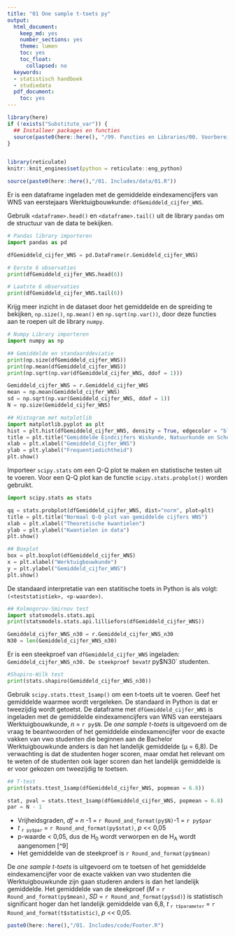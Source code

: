 ```yaml
---
title: "01 One sample t-toets py"
output:
  html_document:
    keep_md: yes
    number_sections: yes
    theme: lumen
    toc: yes
    toc_float:
      collapsed: no
  keywords:
  - statistisch handboek
  - studiedata
  pdf_document:
    toc: yes
---
```


<!-- ## CLOSEDBLOK: Functies.R --> 
```r
library(here)
if (!exists("Substitute_var")) {
  ## Installeer packages en functies
  source(paste0(here::here(), "/99. Functies en Libraries/00. Voorbereidingen.R"), echo = FALSE)
}
```
<!-- ## /CLOSEDBLOK: Functies.R -->

<style>
`r htmltools::includeHTML(paste0(here::here(),"/01. Includes/css/Stylesheet_SHHO.css"))`
</style>

<!-- ## CLOSEDBLOK: Header.R -->
```r
```
<!-- ## /CLOSEDBLOK: Header.R -->

<!-- ## CLOSEDBLOK: Reticulate.R -->
```r
library(reticulate)
knitr::knit_engines$set(python = reticulate::eng_python)
```
<!-- ## /CLOSEDBLOK: Reticulate.R -->

<!-- ## OPENBLOK: Data-aanmaken.py -->
```r
source(paste0(here::here(),"/01. Includes/data/01.R"))
```
<!-- ## /OPENBLOK: Data-aanmaken.py -->

<!-- ## TEKSTBLOK: Dataset-inladen.py -->
Er is een dataframe ingeladen met de gemiddelde eindexamencijfers van WNS van eerstejaars Werktuigbouwkunde: `dfGemiddeld_cijfer_WNS`.
<!-- ## /TEKSTBLOK: Dataset-inladen.py -->

<!-- ## TEKSTBLOK: Data-bekijken.py -->
Gebruik `<dataframe>.head()` en `<dataframe>.tail()` uit de library `pandas` om de structuur van de data te bekijken.
<!-- ## /TEKSTBLOK: Data-bekijken.py -->

<!-- ## OPENBLOK: Data-bekijken.py -->
```python
# Pandas library importeren
import pandas as pd
```

```python
dfGemiddeld_cijfer_WNS = pd.DataFrame(r.Gemiddeld_cijfer_WNS)
```

```python
# Eerste 6 observaties
print(dfGemiddeld_cijfer_WNS.head(6))
```

```python
# Laatste 6 observaties
print(dfGemiddeld_cijfer_WNS.tail(6))
```
<!-- ## /OPENBLOK: Data-bekijken.py -->

<!-- ## TEKSTBLOK: Data-beschrijven.py-->
Krijg meer inzicht in de dataset door het gemiddelde en de spreiding te bekijken, `np.size()`, `np.mean()` en `np.sqrt(np.var())`, door deze functies aan te roepen uit de library `numpy`.
<!-- ## /TEKSTBLOK: Data-beschrijven.py-->

<!-- ## OPENBLOK: Data-beschrijven.py -->
```python
# Numpy Library importeren
import numpy as np
```

```python
## Gemiddelde en standaarddeviatie
print(np.size(dfGemiddeld_cijfer_WNS))
print(np.mean(dfGemiddeld_cijfer_WNS))
print(np.sqrt(np.var(dfGemiddeld_cijfer_WNS, ddof = 1)))
```
<!-- ## /OPENBLOK: Data-beschrijven.py -->

<!-- ## CLOSEDBLOK: Data-beschrijven.py -->
```python
Gemiddeld_cijfer_WNS = r.Gemiddeld_cijfer_WNS
mean = np.mean(Gemiddeld_cijfer_WNS)
sd = np.sqrt(np.var(Gemiddeld_cijfer_WNS, ddof = 1))
N = np.size(Gemiddeld_cijfer_WNS)
```
<!-- ## /CLOSEDBLOK: Data-beschrijven.py -->

<!-- ## OPENBLOK: Histogram.py -->
```python
## Histogram met matplotlib
import matplotlib.pyplot as plt
hist = plt.hist(dfGemiddeld_cijfer_WNS, density = True, edgecolor = "black", bins = 9)
title = plt.title("Gemiddelde Eindcijfers Wiskunde, Natuurkunde en Scheikunde")
xlab = plt.xlabel("Gemiddeld_Cijfer_WNS")
ylab = plt.ylabel("Frequentiedichtheid")
plt.show()
```
<!-- ## /OPENBLOK: Histogram.py -->

<!-- ## TEKSTBLOK: QQplot.py-->
Importeer `scipy.stats` om een Q-Q plot te maken en statistische testen uit te voeren. Voor een Q-Q plot kan de functie `scipy.stats.probplot()` worden gebruikt.
<!-- ## /TEKSTBLOK: QQplot.py-->

<!-- ## OPENBLOK: QQplot.py -->
```python
import scipy.stats as stats
```

```python
qq = stats.probplot(dfGemiddeld_cijfer_WNS, dist="norm", plot=plt)
title = plt.title("Normaal Q-Q plot van gemiddelde cijfers WNS")
xlab = plt.xlabel("Theoretische kwantielen")
ylab = plt.ylabel("Kwantielen in data")
plt.show()
```
<!-- ## /OPENBLOK: QQplot.py -->

<!-- ## OPENBLOK: Boxplot.py -->
``` python
## Boxplot
box = plt.boxplot(dfGemiddeld_cijfer_WNS)
x = plt.xlabel("Werktuigbouwkunde")
y = plt.ylabel("Gemiddeld_cijfer_WNS")
plt.show()
```
<!-- ## /OPENBLOK: Boxplot.py -->

<!-- ## TEKSTBLOK: Lilliefors-test1.py -->
De standaard interpretatie van een statitische toets in Python is als volgt: `(<teststatistiek>, <p-waarde>)`.
<!-- ## /TEKSTBLOK: Lilliefors-test1.py -->

<!-- ## OPENBLOK: Lilliefors-test.py -->
```python
## Kolmogorov-Smirnov test
import statsmodels.stats.api
print(statsmodels.stats.api.lilliefors(dfGemiddeld_cijfer_WNS))
```
<!-- ## /OPENBLOK: Lilliefors-test.py -->

<!-- ## TEKSTBLOK: Shapiro-Wilk-test.py -->
```python
Gemiddeld_cijfer_WNS_n30 = r.Gemiddeld_cijfer_WNS_n30
N30 = len(Gemiddeld_cijfer_WNS_n30)
```

Er is een steekproef van `dfGemiddeld_cijfer_WNS` ingeladen: `Gemiddeld_cijfer_WNS_n30. De steekproef bevat `r py$N30` studenten.
<!-- ## TEKSTBLOK: Shapiro-Wilk-test.py -->

<!-- ## OPENBLOK: Shapiro-Wilk-test.py -->
``` python
#Shapiro-Wilk test
print(stats.shapiro(Gemiddeld_cijfer_WNS_n30))
```
<!-- ## /OPENBLOK: Shapiro-Wilk-test.py -->

<!-- ## TEKSTBLOK: T-test.py -->
Gebruik `scipy.stats.ttest_1samp()` om een t-toets uit te voeren. Geef het gemiddelde waarmee wordt vergeleken. De standaard in Python is dat er tweezijdig wordt getoetst. De dataframe met `dfGemiddeld_cijfer_WNS` is ingeladen met de gemiddelde eindexamencijfers van WNS van eerstejaars Werktuigbouwkunde, *n* = `r py$N`. 
De *one sample t-toets* is uitgevoerd om de vraag te beantwoorden of het gemiddelde eindexamencijfer voor de exacte vakken van vwo studenten die beginnen aan de Bachelor Werktuigbouwkunde anders is dan het landelijk gemiddelde (µ = 6,8). De verwachting is dat de studenten hoger scoren, maar omdat het relevant om te weten of de studenten ook lager scoren dan het landelijk gemiddelde is er voor gekozen om tweezijdig te toetsen.
<!-- ## TEKSTBLOK: T-test.py -->

<!-- ## OPENBLOK: T-test.py -->
```python
## T-test
print(stats.ttest_1samp(dfGemiddeld_cijfer_WNS, popmean = 6.8))
```
<!-- ## /OPENBLOK: T-test.py -->
```python
stat, pval = stats.ttest_1samp(dfGemiddeld_cijfer_WNS, popmean = 6.8)
par = N - 1
```

<!-- ## TEKSTBLOK: T-test2.R -->
* Vrijheidsgraden, *df* = *n* -1 = `r Round_and_format(py$N)`-1 = `r py$par`  
* *t* ~`r py$par`~ = `r Round_and_format(py$stat)`, *p* << 0,05
* p-waarde < 0,05, dus de H~0~ wordt verworpen en de H~A~ wordt aangenomen [^9]
* Het gemiddelde van de steekproef is `r Round_and_format(py$mean)`  
<!-- ## /TEKSTBLOK: T-test2.R -->

<!-- ## TEKSTBLOK: Rapportage.py -->
De *one sample t-toets* is uitgevoerd om te toetsen of het gemiddelde eindexamencijfer voor de exacte vakken van vwo studenten die Werktuigbouwkunde zijn gaan studeren anders is dan het landelijk gemiddelde. Het gemiddelde van de steekproef (*M* = `r Round_and_format(py$mean)`, *SD* = `r Round_and_format(py$sd)`) is statistisch significant hoger dan het landelijk gemiddelde van 6,8, *t* ~`r t$parameter`~ = `r Round_and_format(t$statistic)`, *p* << 0,05.
<!-- ## /TEKSTBLOK: Rapportage.py -->

```r
paste0(here::here(),"/01. Includes/code/Footer.R")
```
